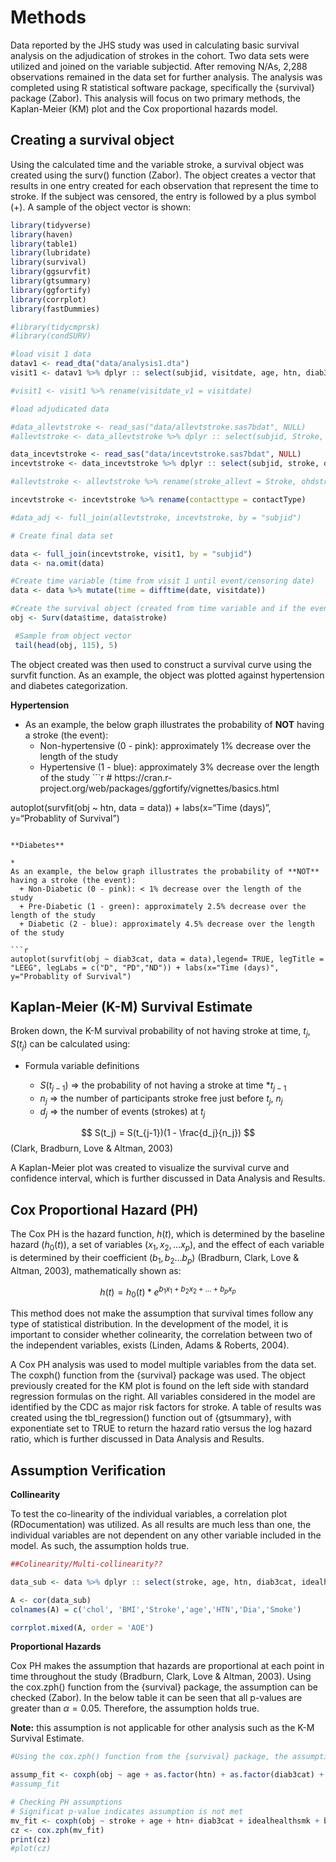 # Methods

Data reported by the JHS study was used in calculating basic survival analysis on the adjudication of strokes in the cohort. Two data sets were utilized and joined on the variable subjectid. After removing N/As, 2,288 observations remained in the data set for further analysis. The analysis was completed using R statistical software package, specifically the {survival} package (Zabor). This analysis will focus on two primary methods, the Kaplan-Meier (KM) plot and the Cox proportional hazards model.


## Creating a survival object
Using the calculated time and the variable stroke, a survival object was created using the surv() function (Zabor). The object creates a vector that results in one entry created for each observation that represent the time to stroke. If the subject was censored, the entry is followed by a plus symbol (+). A sample of the object vector is shown:


```r
library(tidyverse)
library(haven)
library(table1)
library(lubridate)
library(survival)
library(ggsurvfit)
library(gtsummary)
library(ggfortify)
library(corrplot)
library(fastDummies)

#library(tidycmprsk)
#library(condSURV)
```

```r

#load visit 1 data
datav1 <- read_dta("data/analysis1.dta")
visit1 <- datav1 %>% dplyr :: select(subjid, visitdate, age, htn, diab3cat, idealhealthsmk, bmi3cat, totchol3cat)

#visit1 <- visit1 %>% rename(visitdate_v1 = visitdate)

#load adjudicated data

#data_allevtstroke <- read_sas("data/allevtstroke.sas7bdat", NULL)
#allevtstroke <- data_allevtstroke %>% dplyr :: select(subjid, Stroke, OHDStroke, eventdate)

data_incevtstroke <- read_sas("data/incevtstroke.sas7bdat", NULL)
incevtstroke <- data_incevtstroke %>% dplyr :: select(subjid, stroke, date, contactType)

#allevtstroke <- allevtstroke %>% rename(stroke_allevt = Stroke, ohdstroke = OHDStroke)

incevtstroke <- incevtstroke %>% rename(contacttype = contactType)

#data_adj <- full_join(allevtstroke, incevtstroke, by = "subjid")

# Create final data set

data <- full_join(incevtstroke, visit1, by = "subjid")
data <- na.omit(data)

```



```r

#Create time variable (time from visit 1 until event/censoring date)
data <- data %>% mutate(time = difftime(date, visitdate))

#Create the survival object (created from time variable and if the event has taken place.)
obj <- Surv(data$time, data$stroke)
```

```r
 #Sample from object vector
 tail(head(obj, 115), 5)
```


The object created was then used to construct a survival curve using the survfit function. As an example, the object was plotted against hypertension and diabetes categorization. 

**Hypertension**

*
As an example, the below graph illustrates the probability of **NOT** having a stroke (the event):
  + Non-hypertensive (0 - pink): approximately 1% decrease over the length of the study
  + Hypertensive (1 - blue): approximately 3% decrease over the length of the study
```r
# https://cran.r-project.org/web/packages/ggfortify/vignettes/basics.html

autoplot(survfit(obj ~ htn, data = data)) + labs(x="Time (days)", y="Probablity of Survival")
```

**Diabetes**

*
As an example, the below graph illustrates the probability of **NOT** having a stroke (the event):
  + Non-Diabetic (0 - pink): < 1% decrease over the length of the study
  + Pre-Diabetic (1 - green): approximately 2.5% decrease over the length of the study
  + Diabetic (2 - blue): approximately 4.5% decrease over the length of the study

```r

autoplot(survfit(obj ~ diab3cat, data = data),legend= TRUE, legTitle = "LEEG", legLabs = c("D", "PD","ND")) + labs(x="Time (days)", y="Probablity of Survival")

```



## Kaplan-Meier (K-M) Survival Estimate {.unnumbered}

Broken down, the K-M survival probability of not having stroke at time, $t_j$, $S(t_j)$ can be calculated using: 

+ Formula variable definitions

  + $S(t_{j-1})$ => the probability of not having a stroke at time *$t_{j-1}$
  + $n_j$ => the number of participants stroke free just before $t_j$, $n_j$
  + $d_j$ => the number of events (strokes) at $t_j$

$$  
  S(t_j) = S(t_{j-1})(1 - \frac{d_j}{n_j})
$$
(Clark, Bradburn, Love & Altman, 2003)

A Kaplan-Meier plot was created to visualize the survival curve and confidence interval, which is further discussed in Data Analysis and Results.


## Cox Proportional Hazard (PH) {.unnumbered}

The Cox PH is the hazard function, $h(t)$, which is determined by the baseline hazard ($h_0(t)$), a set of variables ($x_1, x_2, … x_p$), and the effect of each variable is determined by their coefficient ($b_1, b_2 … b_p$) (Bradburn, Clark, Love & Altman, 2003), mathematically shown as:

$$
h(t) = h_0(t) * e^{b_1x_1 + b_2x_2 + … + b_px_p}
$$


This method does not make the assumption that survival times follow any type of statistical distribution. In the development of the model, it is important to consider whether colinearity, the correlation between two of the independent variables, exists (Linden, Adams & Roberts, 2004). 

A Cox PH analysis was used to model multiple variables from the data set. The coxph() function from the {survival} package was used. The object previously created for the KM plot is found on the left side with standard regression formulas on the right. All variables considered in the model are identified by the CDC as major risk factors for stroke. A table of results was created using the tbl_regression() function out of {gtsummary}, with exponentiate set to TRUE to return the hazard ratio versus the log hazard ratio, which is further discussed in Data Analysis and Results.



## Assumption Verification {.unnumbered}

**Collinearity**

To test the co-linearity of the individual variables, a correlation plot (RDocumentation) was utilized. As all results are much less than one, the individual variables are not dependent on any other variable included in the model. As such, the assumption holds true.


```r
##Colinearity/Multi-collinearity?? 

data_sub <- data %>% dplyr :: select(stroke, age, htn, diab3cat, idealhealthsmk, bmi3cat, totchol3cat)

A <- cor(data_sub)
colnames(A) = c('chol', 'BMI','Stroke','age','HTN','Dia','Smoke')

corrplot.mixed(A, order = 'AOE')
```



**Proportional Hazards**

Cox PH makes the assumption that hazards are proportional at each point in time throughout the study (Bradburn, Clark, Love & Altman, 2003). Using the cox.zph() function from the {survival} package, the assumption can be checked (Zabor). In the below table it can be seen that all p-values are greater than $\alpha = 0.05$. Therefore, the assumption holds true.

**Note:** this assumption is not applicable for other analysis such as the K-M Survival Estimate.

```r
#Using the cox.zph() function from the {survival} package, the assumption can be checked.

assump_fit <- coxph(obj ~ age + as.factor(htn) + as.factor(diab3cat) + as.factor(idealhealthsmk) + as.factor(bmi3cat)+ as.factor(totchol3cat), data=data)
#assump_fit

# Checking PH assumptions
# Significat p-value indicates assumption is not met
mv_fit <- coxph(obj ~ stroke + age + htn+ diab3cat + idealhealthsmk + bmi3cat + totchol3cat, data = data)
cz <- cox.zph(mv_fit)
print(cz)
#plot(cz)

```
